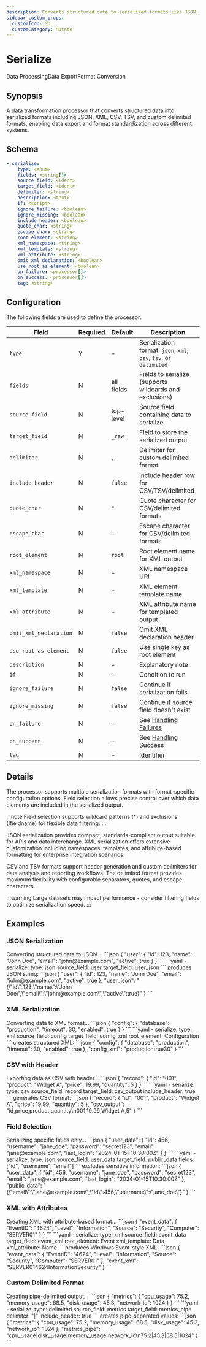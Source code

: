 ```yaml
---
description: Converts structured data to serialized formats like JSON, XML, CSV, and TSV
sidebar_custom_props: 
  customIcon: 📦
  customCategory: Mutate
---
```


# Serialize

<span className="theme-doc-version-badge badge badge--primary">Data Processing</span><span className="theme-doc-version-badge badge badge--secondary">Data Export</span><span className="theme-doc-version-badge badge badge--secondary">Format Conversion</span>

## Synopsis

A data transformation processor that converts structured data into serialized formats including JSON, XML, CSV, TSV, and custom delimited formats, enabling data export and format standardization across different systems.

## Schema

```yaml {2}
- serialize:
    type: <enum>
    fields: <string[]>
    source_field: <ident>
    target_field: <ident>
    delimiter: <string>
    description: <text>
    if: <script>
    ignore_failure: <boolean>
    ignore_missing: <boolean>
    include_header: <boolean>
    quote_char: <string>
    escape_char: <string>
    root_element: <string>
    xml_namespace: <string>
    xml_template: <string>
    xml_attribute: <string>
    omit_xml_declaration: <boolean>
    use_root_as_element: <boolean>
    on_failure: <processor[]>
    on_success: <processor[]>
    tag: <string>
```

## Configuration

The following fields are used to define the processor:

|Field|Required|Default|Description|
|---|---|---|---|
|`type`|Y|-|Serialization format: `json`, `xml`, `csv`, `tsv`, or `delimited`|
|`fields`|N|all fields|Fields to serialize (supports wildcards and exclusions)|
|`source_field`|N|top-level|Source field containing data to serialize|
|`target_field`|N|`_raw`|Field to store the serialized output|
|`delimiter`|N|`,`|Delimiter for custom delimited format|
|`include_header`|N|`false`|Include header row for CSV/TSV/delimited|
|`quote_char`|N|`"`|Quote character for CSV/delimited formats|
|`escape_char`|N|-|Escape character for CSV/delimited formats|
|`root_element`|N|`root`|Root element name for XML output|
|`xml_namespace`|N|-|XML namespace URI|
|`xml_template`|N|-|XML element template name|
|`xml_attribute`|N|-|XML attribute name for templated output|
|`omit_xml_declaration`|N|`false`|Omit XML declaration header|
|`use_root_as_element`|N|`false`|Use single key as root element|
|`description`|N|-|Explanatory note|
|`if`|N|-|Condition to run|
|`ignore_failure`|N|`false`|Continue if serialization fails|
|`ignore_missing`|N|`false`|Continue if source field doesn't exist|
|`on_failure`|N|-|See [Handling Failures](../handling-failures.mdx)|
|`on_success`|N|-|See [Handling Success](../handling-success.mdx)|
|`tag`|N|-|Identifier|

## Details

The processor supports multiple serialization formats with format-specific configuration options. Field selection allows precise control over which data elements are included in the serialized output.

:::note
Field selection supports wildcard patterns (*) and exclusions (!fieldname) for flexible data filtering.
:::

JSON serialization provides compact, standards-compliant output suitable for APIs and data interchange. XML serialization offers extensive customization including namespaces, templates, and attribute-based formatting for enterprise integration scenarios.

CSV and TSV formats support header generation and custom delimiters for data analysis and reporting workflows. The delimited format provides maximum flexibility with configurable separators, quotes, and escape characters.

:::warning
Large datasets may impact performance - consider filtering fields to optimize serialization speed.
:::

## Examples

### JSON Serialization

<ExampleGrid>
  <CommentCol>
    Converting structured data to JSON...
  </CommentCol>
  <CodeCol>
    ```json
    {
      "user": {
        "id": 123,
        "name": "John Doe",
        "email": "john@example.com",
        "active": true
      }
    }
    ```
    ```yaml
    - serialize:
        type: json
        source_field: user
        target_field: user_json
    ```
  </CodeCol>
  <CommentCol>
    produces JSON string:
  </CommentCol>
  <CodeCol>
    ```json
    {
      "user": {
        "id": 123,
        "name": "John Doe",
        "email": "john@example.com",
        "active": true
      },
      "user_json": "{\"id\":123,\"name\":\"John Doe\",\"email\":\"john@example.com\",\"active\":true}"
    }
    ```
  </CodeCol>
</ExampleGrid>

### XML Serialization

<ExampleGrid>
  <CommentCol>
    Converting data to XML format...
  </CommentCol>
  <CodeCol>
    ```json
    {
      "config": {
        "database": "production",
        "timeout": 30,
        "enabled": true
      }
    }
    ```
    ```yaml
    - serialize:
        type: xml
        source_field: config
        target_field: config_xml
        root_element: Configuration
    ```
  </CodeCol>
  <CommentCol>
    creates structured XML:
  </CommentCol>
  <CodeCol>
    ```json
    {
      "config": {
        "database": "production",
        "timeout": 30,
        "enabled": true
      },
      "config_xml": "<?xml version=\"1.0\" encoding=\"UTF-8\"?><Configuration><database>production</database><enabled>true</enabled><timeout>30</timeout></Configuration>"
    }
    ```
  </CodeCol>
</ExampleGrid>

### CSV with Header

<ExampleGrid>
  <CommentCol>
    Exporting data as CSV with header...
  </CommentCol>
  <CodeCol>
    ```json
    {
      "record": {
        "id": "001",
        "product": "Widget A",
        "price": 19.99,
        "quantity": 5
      }
    }
    ```
    ```yaml
    - serialize:
        type: csv
        source_field: record
        target_field: csv_output
        include_header: true
    ```
  </CodeCol>
  <CommentCol>
    generates CSV format:
  </CommentCol>
  <CodeCol>
    ```json
    {
      "record": {
        "id": "001",
        "product": "Widget A",
        "price": 19.99,
        "quantity": 5
      },
      "csv_output": "id,price,product,quantity\n001,19.99,Widget A,5"
    }
    ```
  </CodeCol>
</ExampleGrid>

### Field Selection

<ExampleGrid>
  <CommentCol>
    Serializing specific fields only...
  </CommentCol>
  <CodeCol>
    ```json
    {
      "user_data": {
        "id": 456,
        "username": "jane_doe",
        "password": "secret123",
        "email": "jane@example.com",
        "last_login": "2024-01-15T10:30:00Z"
      }
    }
    ```
    ```yaml
    - serialize:
        type: json
        source_field: user_data
        target_field: public_data
        fields: ["id", "username", "email"]
    ```
  </CodeCol>
  <CommentCol>
    excludes sensitive information:
  </CommentCol>
  <CodeCol>
    ```json
    {
      "user_data": {
        "id": 456,
        "username": "jane_doe",
        "password": "secret123",
        "email": "jane@example.com",
        "last_login": "2024-01-15T10:30:00Z"
      },
      "public_data": "{\"email\":\"jane@example.com\",\"id\":456,\"username\":\"jane_doe\"}"
    }
    ```
  </CodeCol>
</ExampleGrid>

### XML with Attributes

<ExampleGrid>
  <CommentCol>
    Creating XML with attribute-based format...
  </CommentCol>
  <CodeCol>
    ```json
    {
      "event_data": {
        "EventID": "4624",
        "Level": "Information",
        "Source": "Security",
        "Computer": "SERVER01"
      }
    }
    ```
    ```yaml
    - serialize:
        type: xml
        source_field: event_data
        target_field: event_xml
        root_element: Event
        xml_template: Data
        xml_attribute: Name
    ```
  </CodeCol>
  <CommentCol>
    produces Windows Event-style XML:
  </CommentCol>
  <CodeCol>
    ```json
    {
      "event_data": {
        "EventID": "4624",
        "Level": "Information",
        "Source": "Security",
        "Computer": "SERVER01"
      },
      "event_xml": "<?xml version=\"1.0\" encoding=\"UTF-8\"?><Event><Data Name=\"Computer\">SERVER01</Data><Data Name=\"EventID\">4624</Data><Data Name=\"Level\">Information</Data><Data Name=\"Source\">Security</Data></Event>"
    }
    ```
  </CodeCol>
</ExampleGrid>

### Custom Delimited Format

<ExampleGrid>
  <CommentCol>
    Creating pipe-delimited output...
  </CommentCol>
  <CodeCol>
    ```json
    {
      "metrics": {
        "cpu_usage": 75.2,
        "memory_usage": 68.5,
        "disk_usage": 45.3,
        "network_io": 1024
      }
    }
    ```
    ```yaml
    - serialize:
        type: delimited
        source_field: metrics
        target_field: metrics_pipe
        delimiter: "|"
        include_header: true
    ```
  </CodeCol>
  <CommentCol>
    creates pipe-separated values:
  </CommentCol>
  <CodeCol>
    ```json
    {
      "metrics": {
        "cpu_usage": 75.2,
        "memory_usage": 68.5,
        "disk_usage": 45.3,
        "network_io": 1024
      },
      "metrics_pipe": "cpu_usage|disk_usage|memory_usage|network_io\n75.2|45.3|68.5|1024"
    }
    ```
  </CodeCol>
</ExampleGrid>
